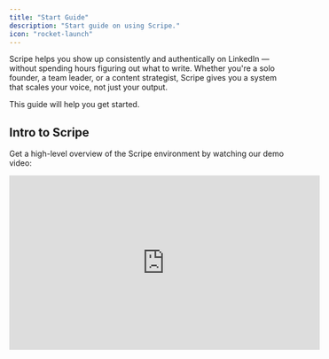 ```yaml
---
title: "Start Guide"
description: "Start guide on using Scripe."
icon: "rocket-launch"
---
```


Scripe helps you show up consistently and authentically on LinkedIn — without spending hours figuring out what to write. Whether you're a solo founder, a team leader, or a content strategist, Scripe gives you a system that scales your voice, not just your output.

This guide will help you get started.

## Intro to Scripe

Get a high-level overview of the Scripe environment by watching our demo video:

<iframe width="560" height="315" src="https://www.youtube.com/embed/8BKufHjvhVQ?si=XTi4k6LqZ_VTgL-W" title="YouTube video player" frameborder="0" allow="accelerometer; autoplay; clipboard-write; encrypted-media; gyroscope; picture-in-picture; web-share" referrerpolicy="strict-origin-when-cross-origin" allowfullscreen />

### Onboarding sessions

[Join a live onboarding session](https://lu.ma/scripe) to learn the essentials of Scripe and see demos of our product.

<Tip>
  You can watch past onboarding sessions on [Scripe's Youtube →](https://www.youtube.com/@Scripe-io)
</Tip>

### Join our WhatsApp community

Meet other Scripe users to get advice and exchange tips in our [Whatsapp Community](https://chat.whatsapp.com/EeUfj6CpDUE6QxCHkp3XD7).

## Setting up Scripe

Everything in Scripe starts with a [workspace](/account/workspaces). You’ll be asked to:

- Name your workspace
- [Choose your plan](/started/plans) (you can start free)
- Add your [personal brand](/account/personalbrand) or [team members](/team-plan/people)

You can always [invite more people](/team-plan/invite) or upgrade later.

<Info>
  In Scripe, a [Personal Brand](/account/personalbrand) refers to the LinkedIn profile you manage through the platform. You can manage multiple Personal Brands on the Team plan, and a single Personal Brand in the Starter and Professional Plans.
</Info>

![New Dashboard Banner Web](/images/New_Dashboard_Banner.webp)

### Step-by-step for individuals:

<iframe width="560" height="315" src="https://www.youtube.com/embed/y34xg7ANKCg?si=yQi2j0EmJqqXoVdn" title="YouTube video player" frameborder="0" allow="accelerometer; autoplay; clipboard-write; encrypted-media; gyroscope; picture-in-picture; web-share" referrerpolicy="strict-origin-when-cross-origin" allowfullscreen />

<Note>
  [Follow this guide for an easy step-by-step stress-free set up.](/started/easy-set-up)
</Note>

### Partners & Agencies:

Please [start here](/agencies/started).

## Integrations

Currently, Scripe integrates with:

1. [Whatsapp](/integrations/whats-app)
2. [Slack](/integrations/slack)